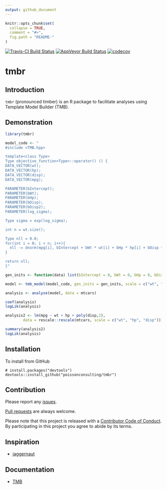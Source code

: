 ```yaml
---
output: github_document
---
```


<!-- README.md is generated from README.Rmd. Please edit that file -->

```r
knitr::opts_chunk$set(
  collapse = TRUE,
  comment = "#>",
  fig.path = "README-"
)
```

[![Travis-CI Build Status](https://travis-ci.org/poissonconsulting/tmbr.svg?branch=master)](https://travis-ci.org/poissonconsulting/tmbr)
[![AppVeyor Build Status](https://ci.appveyor.com/api/projects/status/github/poissonconsulting/tmbr?branch=master&svg=true)](https://ci.appveyor.com/project/poissonconsulting/tmbr)
[![codecov](https://codecov.io/gh/poissonconsulting/tmbr/branch/master/graph/badge.svg)](https://codecov.io/gh/poissonconsulting/tmbr)

# tmbr

## Introduction

`tmbr` (pronounced timber) is an R package to facilitate analyses using Template Model Builder (TMB).

## Demonstration

```r
library(tmbr)

model_code <- "
#include <TMB.hpp>

template<class Type>
Type objective_function<Type>::operator() () {
DATA_VECTOR(wt);
DATA_VECTOR(hp);
DATA_VECTOR(disp);
DATA_VECTOR(mpg);

PARAMETER(bIntercept); 
PARAMETER(bWt); 
PARAMETER(bHp); 
PARAMETER(bDisp); 
PARAMETER(bDisp2); 
PARAMETER(log_sigma);

Type sigma = exp(log_sigma);

int n = wt.size();

Type nll = 0.0;
for(int i = 0; i < n; i++){
  nll -= dnorm(mpg[i], bIntercept + bWt * wt[i] + bHp * hp[i] + bDisp * disp[i] + bDisp2 * pow(disp[i], 2), sigma, true);
}

return nll;
}"

gen_inits <- function(data) list(bIntercept = 0, bWt = 0, bHp = 0, bDisp = 0, bDisp2 = 0, log_sigma = 0)

model <- tmb_model(model_code, gen_inits = gen_inits, scale = c("wt", "hp", "disp"))

analysis <- analyse(model, data = mtcars)

coef(analysis)
logLik(analysis)

analysis2 <- lm(mpg ~ wt + hp + poly(disp,2), 
        data = rescale::rescale(mtcars, scale = c("wt", "hp", "disp")))

summary(analysis2)
logLik(analysis)
```

## Installation

To install from GitHub
```
# install.packages("devtools")
devtools::install_github("poissonconsulting/tmbr")
```

## Contribution

Please report any [issues](https://github.com/poissonconsulting/tmbr/issues).

[Pull requests](https://github.com/poissonconsulting/tmbr/pulls) are always welcome.

Please note that this project is released with a [Contributor Code of Conduct](CONDUCT.md). By participating in this project you agree to abide by its terms.

## Inspiration

- [jaggernaut](https://github.com/poissonconsulting/jaggernaut)

## Documentation

- [TMB](https://github.com/kaskr/adcomp)
